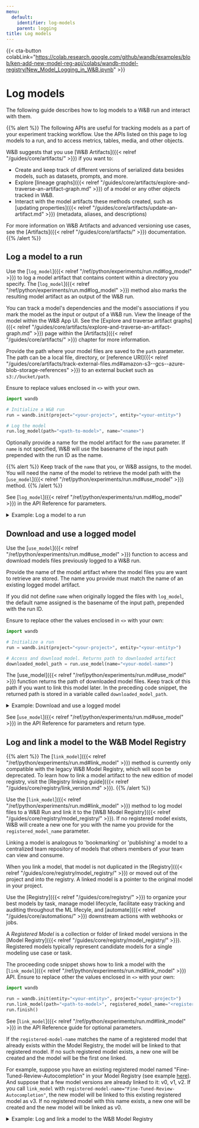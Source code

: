 ```yaml
---
menu:
  default:
    identifier: log-models
    parent: logging
title: Log models
---
```


{{< cta-button colabLink="https://colab.research.google.com/github/wandb/examples/blob/ken-add-new-model-reg-api/colabs/wandb-model-registry/New_Model_Logging_in_W&B.ipynb" >}}
# Log models

The following guide describes how to log models to a W&B run and interact with them. 

{{% alert %}}
The following APIs are useful for tracking models as a part of your experiment tracking workflow. Use the APIs listed on this page to log models to a run, and to access metrics, tables, media, and other objects.

W&B suggests that you use [W&B Artifacts]({{< relref "/guides/core/artifacts/" >}}) if you want to:
- Create and keep track of different versions of serialized data besides models, such as datasets, prompts, and more.
- Explore [lineage graphs]({{< relref "/guides/core/artifacts/explore-and-traverse-an-artifact-graph.md" >}}) of a model or any other objects tracked in W&B.
- Interact with the model artifacts these methods created, such as [updating properties]({{< relref "/guides/core/artifacts/update-an-artifact.md" >}}) (metadata, aliases, and descriptions) 

For more information on W&B Artifacts and advanced versioning use cases, see the [Artifacts]({{< relref "/guides/core/artifacts/" >}}) documentation.
{{% /alert %}}

## Log a model to a run
Use the [`log_model`]({{< relref "/ref/python/experiments/run.md#log_model" >}}) to log a model artifact that contains content within a directory you specify. The [`log_model`]({{< relref "/ref/python/experiments/run.md#log_model" >}}) method also marks the resulting model artifact as an output of the W&B run. 

You can track a model's dependencies and the model's associations if you mark the model as the input or output of a W&B run. View the lineage of the model within the W&B App UI. See the [Explore and traverse artifact graphs]({{< relref "/guides/core/artifacts/explore-and-traverse-an-artifact-graph.md" >}}) page within the [Artifacts]({{< relref "/guides/core/artifacts/" >}}) chapter for more information.

Provide the path where your model files are saved to the `path` parameter. The path can be a local file, directory, or [reference URI]({{< relref "/guides/core/artifacts/track-external-files.md#amazon-s3--gcs--azure-blob-storage-references" >}}) to an external bucket such as `s3://bucket/path`. 

Ensure to replace values enclosed in `<>` with your own.

```python
import wandb

# Initialize a W&B run
run = wandb.init(project="<your-project>", entity="<your-entity>")

# Log the model
run.log_model(path="<path-to-model>", name="<name>")
```

Optionally provide a name for the model artifact for the `name` parameter. If `name` is not specified, W&B will use the basename of the input path prepended with the run ID as the name. 

{{% alert %}}
Keep track of the `name` that you, or W&B assigns, to the model. You will need the name of the model to retrieve the model path with the [`use_model`]({{< relref "/ref/python/experiments/run.md#use_model" >}}) method. 
{{% /alert %}}

See [`log_model`]({{< relref "/ref/python/experiments/run.md#log_model" >}}) in the API Reference for parameters.

<details>

<summary>Example: Log a model to a run</summary>

```python
import os
import wandb
from tensorflow import keras
from tensorflow.keras import layers

config = {"optimizer": "adam", "loss": "categorical_crossentropy"}

# Initialize a W&B run
run = wandb.init(entity="charlie", project="mnist-experiments", config=config)

# Hyperparameters
loss = run.config["loss"]
optimizer = run.config["optimizer"]
metrics = ["accuracy"]
num_classes = 10
input_shape = (28, 28, 1)

# Training algorithm
model = keras.Sequential(
    [
        layers.Input(shape=input_shape),
        layers.Conv2D(32, kernel_size=(3, 3), activation="relu"),
        layers.MaxPooling2D(pool_size=(2, 2)),
        layers.Conv2D(64, kernel_size=(3, 3), activation="relu"),
        layers.MaxPooling2D(pool_size=(2, 2)),
        layers.Flatten(),
        layers.Dropout(0.5),
        layers.Dense(num_classes, activation="softmax"),
    ]
)

# Configure the model for training
model.compile(loss=loss, optimizer=optimizer, metrics=metrics)

# Save model
model_filename = "model.h5"
local_filepath = "./"
full_path = os.path.join(local_filepath, model_filename)
model.save(filepath=full_path)

# Log the model to the W&B run
run.log_model(path=full_path, name="MNIST")
run.finish()
```

When the user called `log_model`, a model artifact named `MNIST` was created and the file `model.h5` was added to the model artifact. Your terminal or notebook will print information of where to find information about the run the model was logged to.

```python
View run different-surf-5 at: https://wandb.ai/charlie/mnist-experiments/runs/wlby6fuw
Synced 5 W&B file(s), 0 media file(s), 1 artifact file(s) and 0 other file(s)
Find logs at: ./wandb/run-20231206_103511-wlby6fuw/logs
```

</details>


## Download and use a logged model
Use the [`use_model`]({{< relref "/ref/python/experiments/run.md#use_model" >}}) function to access and download models files previously logged to a W&B run. 

Provide the name of the model artifact where the model files you are want to retrieve are stored. The name you provide must match the name of an existing logged model artifact.

If you did not define `name` when originally logged the files with `log_model`, the default name assigned is the basename of the input path, prepended with the run ID.

Ensure to replace other the values enclosed in `<>` with your own:
 
```python
import wandb

# Initialize a run
run = wandb.init(project="<your-project>", entity="<your-entity>")

# Access and download model. Returns path to downloaded artifact
downloaded_model_path = run.use_model(name="<your-model-name>")
```

The [use_model]({{< relref "/ref/python/experiments/run.md#use_model" >}}) function returns the path of downloaded model files. Keep track of this path if you want to link this model later. In the preceding code snippet, the returned path is stored in a variable called `downloaded_model_path`.

<details>

<summary>Example: Download and use a logged model</summary>

For example, in the proceeding code snippet a user called the `use_model` API. They specified the name of the model artifact they want to fetch and they also provided a version/alias. They then stored the path that is returned from the API to the `downloaded_model_path` variable.

```python
import wandb

entity = "luka"
project = "NLP_Experiments"
alias = "latest"  # semantic nickname or identifier for the model version
model_artifact_name = "fine-tuned-model"

# Initialize a run
run = wandb.init(project=project, entity=entity)
# Access and download model. Returns path to downloaded artifact
downloaded_model_path = run.use_model(name = f"{model_artifact_name}:{alias}") 
```
</details>

See [`use_model`]({{< relref "/ref/python/experiments/run.md#use_model" >}}) in the API Reference for parameters and return type.

## Log and link a model to the W&B Model Registry

{{% alert %}}
The [`link_model`]({{< relref "/ref/python/experiments/run.md#link_model" >}}) method is currently only compatible with the legacy W&B Model Registry, which will soon be deprecated. To learn how to link a model artifact to the new edition of model registry, visit the [Registry linking guide]({{< relref "/guides/core/registry/link_version.md" >}}). 
{{% /alert %}}

Use the [`link_model`]({{< relref "/ref/python/experiments/run.md#link_model" >}}) method to log model files to a W&B Run and link it to the [W&B Model Registry]({{< relref "/guides/core/registry/model_registry/" >}}). If no registered model exists, W&B will create a new one for you with the name you provide for the `registered_model_name` parameter. 

Linking a model is analogous to 'bookmarking' or 'publishing' a model to a centralized team repository of models that others members of your team can view and consume. 

When you link a model, that model is not duplicated in the [Registry]({{< relref "/guides/core/registry/model_registry/" >}}) or moved out of the project and into the registry. A linked model is a pointer to the original model in your project.

Use the [Registry]({{< relref "/guides/core/registry/" >}}) to organize your best models by task, manage model lifecycle, facilitate easy tracking and auditing throughout the ML lifecyle, and [automate]({{< relref "/guides/core/automations/" >}}) downstream actions with webhooks or jobs.

A *Registered Model* is a collection or folder of linked model versions in the [Model Registry]({{< relref "/guides/core/registry/model_registry/" >}}). Registered models typically represent candidate models for a single modeling use case or task. 

The proceeding code snippet shows how to link a model with the [`link_model`]({{< relref "/ref/python/experiments/run.md#link_model" >}}) API. Ensure to replace other the values enclosed in `<>` with your own:

```python
import wandb

run = wandb.init(entity="<your-entity>", project="<your-project>")
run.link_model(path="<path-to-model>", registered_model_name="<registered-model-name>")
run.finish()
```

See [`link_model`]({{< relref "/ref/python/experiments/run.md#link_model" >}}) in the API Reference guide for optional parameters.

If the `registered-model-name` matches the name of a registered model that already exists within the Model Registry, the model will be linked to that registered model. If no such registered model exists, a new one will be created and the model will be the first one linked. 

For example, suppose you have an existing registered model named "Fine-Tuned-Review-Autocompletion" in your Model Registry (see example [here](https://wandb.ai/reviewco/registry/model?selectionPath=reviewco%2Fmodel-registry%2FFinetuned-Review-Autocompletion&view=all-models)). And suppose that a few model versions are already linked to it: v0, v1, v2. If you call `link_model` with `registered-model-name="Fine-Tuned-Review-Autocompletion"`, the new model will be linked to this existing registered model as v3. If no registered model with this name exists, a new one will be created and the new model will be linked as v0. 


<details>

<summary>Example: Log and link a model to the W&B Model Registry</summary>

For example, the proceeding code snippet logs model files and links the model to a registered model name `"Fine-Tuned-Review-Autocompletion"`. 

To do this, a user calls the `link_model` API. When they call the API, they provide a local filepath that points the content of the model (`path`) and they provide a name for the registered model to link it to (`registered_model_name`). 

```python
import wandb

path = "/local/dir/model.pt"
registered_model_name = "Fine-Tuned-Review-Autocompletion"

run = wandb.init(project="llm-evaluation", entity="noa")
run.link_model(path=path, registered_model_name=registered_model_name)
run.finish()
```

{{% alert %}}
Reminder: A registered model houses a collection of bookmarked model versions. 
{{% /alert %}}

</details>